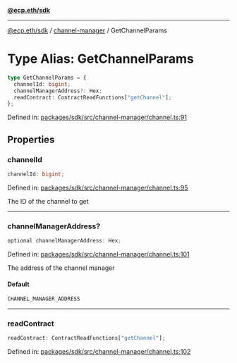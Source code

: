 [**@ecp.eth/sdk**](../../index.mdx)

***

[@ecp.eth/sdk](/sdk-reference/index.mdx) / [channel-manager](/sdk-reference/channel-manager/index.mdx) / GetChannelParams

# Type Alias: GetChannelParams

```ts
type GetChannelParams = {
  channelId: bigint;
  channelManagerAddress?: Hex;
  readContract: ContractReadFunctions["getChannel"];
};
```

Defined in: [packages/sdk/src/channel-manager/channel.ts:91](https://github.com/ecp-eth/comments-monorepo/blob/main/packages/sdk/src/channel-manager/channel.ts#L91)

## Properties

### channelId

```ts
channelId: bigint;
```

Defined in: [packages/sdk/src/channel-manager/channel.ts:95](https://github.com/ecp-eth/comments-monorepo/blob/main/packages/sdk/src/channel-manager/channel.ts#L95)

The ID of the channel to get

***

### channelManagerAddress?

```ts
optional channelManagerAddress: Hex;
```

Defined in: [packages/sdk/src/channel-manager/channel.ts:101](https://github.com/ecp-eth/comments-monorepo/blob/main/packages/sdk/src/channel-manager/channel.ts#L101)

The address of the channel manager

#### Default

```ts
CHANNEL_MANAGER_ADDRESS
```

***

### readContract

```ts
readContract: ContractReadFunctions["getChannel"];
```

Defined in: [packages/sdk/src/channel-manager/channel.ts:102](https://github.com/ecp-eth/comments-monorepo/blob/main/packages/sdk/src/channel-manager/channel.ts#L102)
